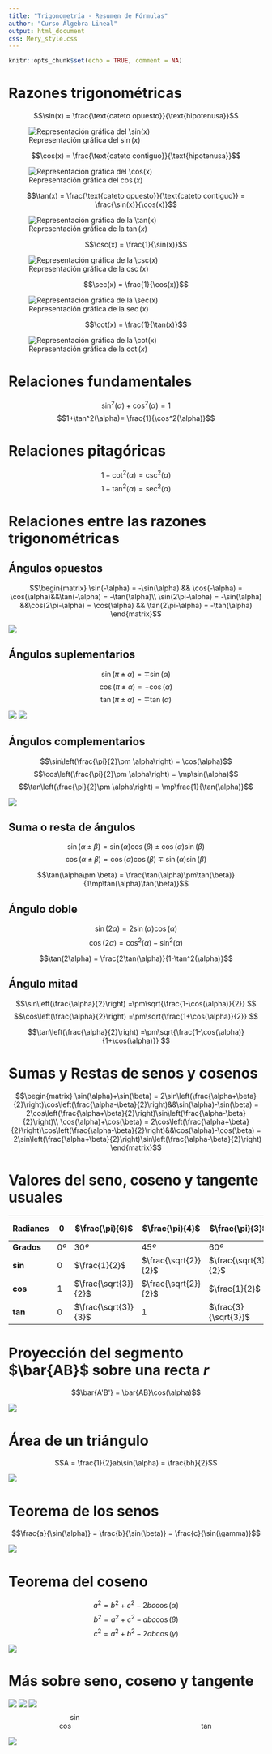 ---
title: "Trigonometría - Resumen de Fórmulas"
author: "Curso Álgebra Lineal"
output: html_document
css: Mery_style.css
---

```{r setup, include=FALSE}
knitr::opts_chunk$set(echo = TRUE, comment = NA)
```

# Razones trigonométricas

$$\sin(x) = \frac{\text{cateto opuesto}}{\text{hipotenusa}}$$

<div class = "center">
![<l class = "phototext">Representación gráfica del $\sin(x)$</l>](Images/sin.png)
</div>

$$\cos(x) = \frac{\text{cateto contiguo}}{\text{hipotenusa}}$$

<div class = "center">
![<l class = "phototext">Representación gráfica del $\cos(x)$</l>](Images/cos.png)
</div>



$$\tan(x) = \frac{\text{cateto opuesto}}{\text{cateto contiguo}} = \frac{\sin(x)}{\cos(x)}$$

<div class = "center">
![<l class = "phototext">Representación gráfica de la $\tan(x)$</l>](Images/tan.png)
</div>

$$\csc(x) = \frac{1}{\sin(x)}$$

<div class = "center">
![<l class = "phototext">Representación gráfica de la $\csc(x)$</l>](Images/cosec.png)
</div>

$$\sec(x) = \frac{1}{\cos(x)}$$

<div class = "center">
![<l class = "phototext">Representación gráfica de la $\sec(x)$</l>](Images/sec.png)
</div>

$$\cot(x) = \frac{1}{\tan(x)}$$

<div class = "center">
![<l class = "phototext">Representación gráfica de la $\cot(x)$</l>](Images/cotan.png)
</div>

# Relaciones fundamentales

$$\sin^2(\alpha)+\cos^2(\alpha) = 1$$
$$1+\tan^2(\alpha)= \frac{1}{\cos^2(\alpha)}$$


# Relaciones pitagóricas

$$1+\cot^2(\alpha) = \csc^2(\alpha)$$
$$1+\tan^2(\alpha) = \sec^2(\alpha)$$


# Relaciones entre las razones trigonométricas

## Ángulos opuestos

$$\begin{matrix}
\sin(-\alpha) = -\sin(\alpha) && \cos(-\alpha) = \cos(\alpha)&&\tan(-\alpha) = -\tan(\alpha)\\
\sin(2\pi-\alpha) = -\sin(\alpha) &&\cos(2\pi-\alpha) = \cos(\alpha) && \tan(2\pi-\alpha) = -\tan(\alpha)
\end{matrix}$$

<div class = "center">
![](Images/opuestos.png)
</div>


## Ángulos suplementarios

$$\sin(\pi\pm \alpha) = \mp\sin(\alpha)$$
$$\cos(\pi\pm \alpha) = -\cos(\alpha)$$
$$\tan(\pi\pm \alpha) = \mp\tan(\alpha)$$

<div class = "center">
![](Images/supl.png) ![](Images/supl2.png)
</div>

## Ángulos complementarios

$$\sin\left(\frac{\pi}{2}\pm \alpha\right) = \cos(\alpha)$$
$$\cos\left(\frac{\pi}{2}\pm \alpha\right) = \mp\sin(\alpha)$$
$$\tan\left(\frac{\pi}{2}\pm \alpha\right) = \mp\frac{1}{\tan(\alpha)}$$

<div class = "center">
![](Images/comp.png)
</div>



## Suma o resta de ángulos

$$\sin(\alpha\pm \beta) = \sin(\alpha)\cos(\beta)\pm \cos(\alpha)\sin(\beta)$$
$$\cos(\alpha\pm \beta) = \cos(\alpha)\cos(\beta)\mp \sin(\alpha)\sin(\beta)$$

$$\tan(\alpha\pm \beta) = \frac{\tan(\alpha)\pm\tan(\beta)}{1\mp\tan(\alpha)\tan(\beta)}$$

## Ángulo doble

$$\sin(2\alpha) = 2\sin(\alpha)\cos(\alpha)$$
$$\cos(2\alpha) = \cos^2(\alpha)-\sin^2(\alpha)$$

$$\tan(2\alpha) = \frac{2\tan(\alpha)}{1-\tan^2(\alpha)}$$

## Ángulo mitad

$$\sin\left(\frac{\alpha}{2}\right) =\pm\sqrt{\frac{1-\cos(\alpha)}{2}} $$
$$\cos\left(\frac{\alpha}{2}\right) =\pm\sqrt{\frac{1+\cos(\alpha)}{2}} $$

$$\tan\left(\frac{\alpha}{2}\right) =\pm\sqrt{\frac{1-\cos(\alpha)}{1+\cos(\alpha)}} $$

# Sumas y Restas de senos y cosenos

$$\begin{matrix}
\sin(\alpha)+\sin(\beta) = 2\sin\left(\frac{\alpha+\beta}{2}\right)\cos\left(\frac{\alpha-\beta}{2}\right)&&\sin(\alpha)-\sin(\beta) = 2\cos\left(\frac{\alpha+\beta}{2}\right)\sin\left(\frac{\alpha-\beta}{2}\right)\\
\cos(\alpha)+\cos(\beta) = 2\cos\left(\frac{\alpha+\beta}{2}\right)\cos\left(\frac{\alpha-\beta}{2}\right)&&\cos(\alpha)-\cos(\beta) = -2\sin\left(\frac{\alpha+\beta}{2}\right)\sin\left(\frac{\alpha-\beta}{2}\right)
\end{matrix}$$

# Valores del seno, coseno y tangente usuales

Radianes | $0$ | $\frac{\pi}{6}$ | $\frac{\pi}{4}$ | $\frac{\pi}{3}$ | $\frac{\pi}{2}$ |
--- | ---  | ---  | ---  | ---  | ---  |
**Grados** | $0º$ | $30º$ | $45º$ | $60º$ | $90º$ |
**sin** | $0$ | $\frac{1}{2}$ | $\frac{\sqrt{2}}{2}$ | $\frac{\sqrt{3}}{2}$ | $1$ |
**cos** | $1$ | $\frac{\sqrt{3}}{2}$ | $\frac{\sqrt{2}}{2}$ | $\frac{1}{2}$ | $0$ |
**tan** | $0$ | $\frac{\sqrt{3}}{3}$ | $1$ | $\frac{3}{\sqrt{3}}$ | $\infty$ |


# Proyección del segmento $\bar{AB}$ sobre una recta $r$

$$\bar{A'B'} = \bar{AB}\cos(\alpha)$$

<div class = "center">
![](Images/triangle.png)
</div>

# Área de un triángulo

$$A = \frac{1}{2}ab\sin(\alpha) = \frac{bh}{2}$$

<div class = "center">
![](Images/triangle2.png)
</div>

# Teorema de los senos

$$\frac{a}{\sin(\alpha)} = \frac{b}{\sin(\beta)} = \frac{c}{\sin(\gamma)}$$

<div class = "center">
![](Images/triangle3.png)
</div>

# Teorema del coseno

$$a^2 = b^2+c^2-2bc\cos(\alpha)$$
$$b^2 = a^2+c^2-abc\cos(\beta)$$
$$c^2 = a^2+b^2-2ab\cos(\gamma)$$

<div class = "center">
![](Images/triangle3.png)
</div>

# Más sobre seno, coseno y tangente

<div class = "center">
![](Images/sin++.png)
![](Images/cos++.png)
![](Images/tan++.png)
$$\sin\quad\qquad\qquad\qquad\qquad\qquad\qquad\qquad \cos\qquad\qquad\qquad\qquad\qquad\qquad\qquad\qquad \tan$$
</div>




<div class = "center">
![](Images/angles.png )
</div>


